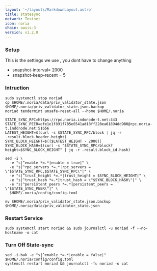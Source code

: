```yaml
---
layout: '~/layouts/MarkdownLayout.astro'
title: statesync
network: Testnet
icon: noria
chain: oasis-3
version: v1.2.0
---
```

### Setup
This is the settings we use , you dont have to change anything

- snapshot-interval= 2000
- snapshot-keep-recent = 5

### Intruction

```
sudo systemctl stop noriad
cp $HOME/.noria/data/priv_validator_state.json $HOME/.noria/priv_validator_state.json.backup
noriad tendermint unsafe-reset-all --home $HOME/.noria

STATE_SYNC_RPC=https://rpc.noria.indonode-t.net:443
STATE_SYNC_PEER=efe1e1f891f785e6541ad18ff228ea61894dd980@rpc.noria-t.indonode.net:51656
LATEST_HEIGHT=$(curl -s $STATE_SYNC_RPC/block | jq -r .result.block.header.height)
SYNC_BLOCK_HEIGHT=$(($LATEST_HEIGHT - 2000))
SYNC_BLOCK_HASH=$(curl -s "$STATE_SYNC_RPC/block?height=$SYNC_BLOCK_HEIGHT" | jq -r .result.block_id.hash)

sed -i \
  -e "s|^enable *=.*|enable = true|" \
  -e "s|^rpc_servers *=.*|rpc_servers = \"$STATE_SYNC_RPC,$STATE_SYNC_RPC\"|" \
  -e "s|^trust_height *=.*|trust_height = $SYNC_BLOCK_HEIGHT|" \
  -e "s|^trust_hash *=.*|trust_hash = \"$SYNC_BLOCK_HASH\"|" \
  -e "s|^persistent_peers *=.*|persistent_peers = \"$STATE_SYNC_PEER\"|" \
  $HOME/.noria/config/config.toml

mv $HOME/.noria/priv_validator_state.json.backup $HOME/.noria/data/priv_validator_state.json
```

### Restart Service
```
sudo systemctl start noriad && sudo journalctl -u noriad -f --no-hostname -o cat
```

### Turn Off State-sync
```
sed -i.bak -e "s|^enable *=.*|enable = false|" $HOME/.noria/config/config.toml
systemctl restart noriad && journalctl -fu noriad -o cat
```